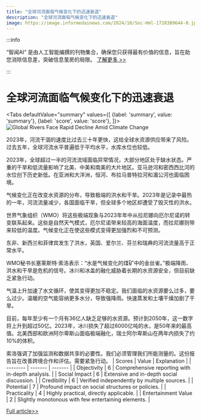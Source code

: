 ```yaml
---
title: "全球河流面临气候变化下的迅速衰退"
description: "全球河流面临气候变化下的迅速衰退"
image: https://image.informedainews.com/2024/10/Soc-Hml-1728389644-0.jpg
---
```



:::info

“智闻AI“ 是由人工智能编撰的刊物集合，确保您只获得最有价值的信息，旨在助您消除信息差，突破信息茧房的局限。  [了解更多 >>](/)

:::

# 全球河流面临气候变化下的迅速衰退


<Tabs
	defaultValue="summary"
	values={[
	{label: 'summary', value: 'summary'},
	{label: 'score', value: 'score'},
]}>
<TabItem value="summary">
<img
  src="https://image.informedainews.com/2024/10/Soc-Hml-1728389644-0.jpg"
  alt="Global Rivers Face Rapid Decline Amid Climate Change"
/>



2023年，河流干涸的速度比过去三十年更快，这给全球水资源供应带来了风险。过去五年，全球河流水平普遍低于平均水平，水库水位也较低。

2023年，全球超过一半的河流流域面临异常情况，大部分地区处于缺水状态。严重的干旱和低流量影响了北美、中美和南美的大片地区。亚马逊河和密西西比河的水位创下历史新低。在亚洲和大洋洲，恒河、布拉马普特拉河和湄公河也面临困境。

气候变化正在改变水资源的分布，导致极端的洪水和干旱。2023年是记录中最热的一年，河流流量减少，各国面临干旱，但全球多个地区却遭受了毁灭性的洪水。

世界气象组织（WMO）将这些极端现象与2023年年中从拉尼娜向厄尔尼诺的转变联系起来。这些是自然天气模式，厄尔尼诺带来较高的海面温度，而拉尼娜则带来较低的温度。气候变化正在使这些模式变得更加强烈和不可预测。

东非、新西兰和菲律宾发生了洪水，英国、爱尔兰、芬兰和瑞典的河流流量高于正常水平。

WMO秘书长塞莱斯特·索洛表示：“水是气候变化的煤矿中的金丝雀。”极端降雨、洪水和干旱是危机的信号。冰川和冰盖的融化威胁着长期的水资源安全，但目前缺乏紧急行动。

气温上升加速了水文循环，使其变得更加不稳定。我们面临的水资源要么过多，要么过少。温暖的空气能容纳更多水分，导致强降雨。快速蒸发和土壤干燥加剧了干旱。

目前，每年至少有一个月有36亿人缺乏足够的水资源。预计到2050年，这一数字将上升到超过50亿。2023年，冰川损失了超过6000亿吨的水，是50年来的最高值。北美西部和欧洲阿尔卑斯山面临极端融化，瑞士阿尔卑斯山在两年内损失了约10%的体积。

索洛强调了加强监测和数据共享的必要性。我们必须管理我们所能测量的。这份报告旨在改善跨境合作和评估。需要紧急行动。
</TabItem>
<TabItem value="score">
	| Scores     | Value   | Explanation |
	| -------- | ------- | ------- |
	| Objectivity  | 6    | Comprehensive reporting with in-depth analysis.    |
	| Social Impact | 6     | Extensive and in-depth social discussion.    |
	| Credibility    | 6    | Verified independently by multiple sources.    |
	| Potential    | 7    | Profound impact on social structures or policies.    |
	| Practicality    | 4    | Highly practical, directly applicable.    |
	| Entertainment Value    | 2    | Slightly monotonous with few entertaining elements.    |
</TabItem>
</Tabs>

[Full article>>](https://www.theguardian.com/environment/2024/oct/07/climate-warning-as-worlds-rivers-dry-up-at-fastest-rate-for-30-years)
